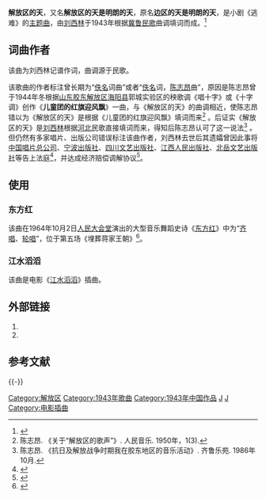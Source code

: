 '''解放区的天'''，又名'''解放区的天是明朗的天'''，原名'''边区的天是明朗的天'''，是小剧《逃难》的[[主题曲|主题曲]]，由[[刘西林|刘西林]]于1943年根据[[河北|冀]][[山东|鲁]][[中國民歌|民歌]]曲调填词而成。<ref name="people.com.cn">{{Cite web |url= http://www.people.com.cn/GB/shehui/44/20020729/787470.html |title= 歌曲《解放区的天》诉讼案终于“晴朗” |author=   |date= 2002年7月29日 |publisher= 人民网 |language= zh-hans |accessdate= 2011-05-14 |quote=   |archive-date= 2016-03-04 |archive-url= https://web.archive.org/web/20160304133444/http://www.people.com.cn/GB/shehui/44/20020729/787470.html |dead-url= no }}</ref>

== 词曲作者 ==
该曲为刘西林记谱作词，曲调源于民歌。

该歌曲的作者标注曾长期为“[[佚名|佚名]]词曲”或者“[[佚名|佚名]]词，[[陈志昂|陈志昂]]曲”，原因是陈志昂曾于1944年冬根据[[山东|山东]][[胶东|胶东解放区]][[海阳市|海阳县]]郭城实验区的秧歌调《唱十字》或《十字调》创作《'''儿童团的红旗迎风飘'''》一曲，与《解放区的天》的曲调相近，使陈志昂错以为《解放区的天》是根据《儿童团的红旗迎风飘》填词而来<ref>陈志昂. 《关于“解放区的歌声”》. 人民音乐. 1950年，1(3).</ref> 。后证实《解放区的天》是[[刘西林|刘西林]]根据[[河北|河北]]民歌直接填词而来，得知后陈志昂认可了这一说法<ref>陈志昂. 《抗日及解放战争时期我在胶东地区的音乐活动》. 齐鲁乐苑. 1986年10月.</ref> 。但仍然有多家唱片、出版公司错误标注该曲作者，刘西林去世后其遗孀曾因此事将[[中国唱片总公司|中国唱片总公司]]、[[宁波出版社|宁波出版社]]、[[四川文艺出版社|四川文艺出版社]]、[[江西人民出版社|江西人民出版社]]、[[北岳文艺出版社|北岳文艺出版社]]等告上法庭<ref>{{cite web |title = 作者遗孀怒上法庭 |url = http://www.people.com.cn/GB/paper1787/6143/609810.html |accessdate = 2015-11-03 |archive-date = 2016-03-04 |archive-url = https://web.archive.org/web/20160304082423/http://www.people.com.cn/GB/paper1787/6143/609810.html |dead-url = no }}</ref>，并达成经济赔偿调解协议<ref>{{cite news|title=《解放区的天》署名得以更正|url=http://www.gmw.cn/01ds/1999-04/28/GB/247%5EDS127.htm|agency=中华读书报|publisher=光明网|date=1999-04-28|accessdate=2015-11-04|archive-date=2005-01-25|archive-url=https://web.archive.org/web/20050125070329/http://www.gmw.cn/01ds/1999-04/28/GB/247%5EDS127.htm|dead-url=no}}</ref>。

== 使用 ==
=== 东方红 ===
该曲在1964年10月2日[[人民大会堂|人民大会堂]]演出的大型音乐舞蹈史诗《[[东方红_(音乐舞蹈史诗)|东方红]]》中为“[[齐唱|齐唱]]、[[轮唱|轮唱]]”，位于第五场《埋葬蒋家王朝》<ref name="wyzxsx.com">{{Cite web|url=http://www.wyzxsx.com/Article/Class12/200902/69889.html|title=大型音乐舞蹈史诗《东方红》歌词和朗诵词|accessdate=2011-05-08|date=2009-02-14|format=|publisher=乌有之乡|language=zh-hans|deadurl=yes|archiveurl=https://web.archive.org/web/20090903035839/http://www.wyzxsx.com/Article/Class12/200902/69889.html|archivedate=2009-09-03}}</ref>。

=== 江水滔滔 ===
该曲是电影《[[江水滔滔|江水滔滔]]》插曲。

== 外部链接 ==
# {{Cite web |url= http://blog.sina.com.cn/s/blog_40f02d2f010001zk.html |title= 被遗忘的刘西林(1) |author= 杨曦冬 |date= 2006-03-28 |publisher= 杨曦冬的新浪博客 |language= zh-cn |accessdate= 2011-05-14 |quote=  }}{{Dead link|date=2018年7月 |bot=InternetArchiveBot |fix-attempted=yes }}
# {{Cite web |url= http://blog.sina.com.cn/s/blog_40f02d2f010001zl.html |title= 被遗忘的刘西林(2) |author= 杨曦冬 |date=2006-03-28 |publisher= 杨曦冬的新浪博客 |language= zh-cn |accessdate=2011-05-14 |quote=  }}

== 参考文献 ==
{{Reflist|30em}}

{{-}}
{{大型音乐舞蹈史诗《东方红》歌曲|cat|J}}
{{放歌九十年|cat|J}}

[[Category:解放区|Category:解放区]]
[[Category:1943年歌曲|Category:1943年歌曲]]
[[Category:1943年中国作品|Category:1943年中国作品]]
[[Category:1940年代中国歌曲作品|J]]
[[Category:中华民国大陆时期背景作品|J]]
[[Category:电影插曲|Category:电影插曲]]